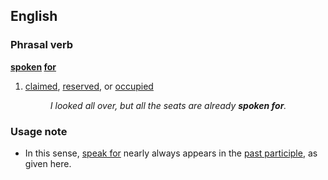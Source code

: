 ==English==
===Phrasal verb===
'''[[spoken]] [[for]]'''
# [[claim]]ed, [[reserve]]d, or [[occupied]]
#:''I looked all over, but all the seats are already '''spoken for'''.''
===Usage note===
*In this sense, [[speak for]] nearly always appears in the [[past participle]], as given here.